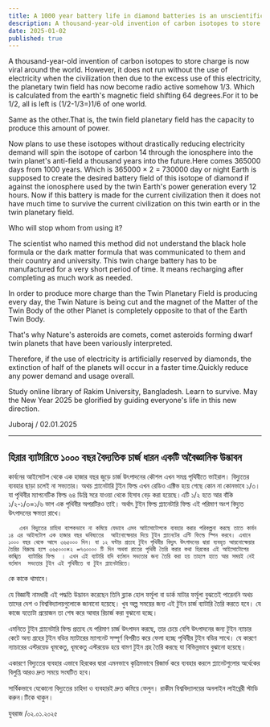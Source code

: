 ```yaml
---
title: A 1000 year battery life in diamond batteries is an unscientific invention
description: A thousand-year-old invention of carbon isotopes to store charge is now viral around the world. However, it does not run without the use of electricity when the civilization then due to the excess use of this electricity, the planetary twin field has now become radio active somehow 1/3. Which is calculated from the earth's magnetic field shifting 64 degrees.For it to be 1/2, all is left is (1/2-1/3=)1/6 of one world.
date: 2025-01-02
published: true
---
```


A thousand-year-old invention of carbon isotopes to store charge is now viral around the world. However, it does not run without the use of electricity when the civilization then due to the excess use of this electricity, the planetary twin field has now become radio active somehow 1/3. Which is calculated from the earth's magnetic field shifting 64 degrees.For it to be 1/2, all is left is (1/2-1/3=)1/6 of one world.

Same as the other.That is, the twin field planetary field has the capacity to produce this amount of power.


Now plans to use these isotopes without drastically reducing electricity demand will spin the isotope of carbon 14 through the ionosphere into the twin planet's anti-field a thousand years into the future.Here comes 365000 days from 1000 years. Which is 365000 × 2 = 730000 day or night Earth is supposed to create the desired battery field of this isotope of diamond if against the ionosphere used by the twin Earth's power generation every 12 hours. Now if this battery is made for the current civilization then it does not have much time to survive the current civilization on this twin earth or in the twin planetary field.  

Who will stop whom from using it?


The scientist who named this method did not understand the black hole formula or the dark matter formula that was communicated to them and their country and university. This twin charge battery has to be manufactured for a very short period of time. It means recharging after completing as much work as needed.

In order to produce more charge than the Twin Planetary Field is producing every day, the Twin Nature is being cut and the magnet of the Matter of the Twin Body of the other Planet is completely opposite to that of the Earth Twin Body.


That's why Nature's asteroids are comets, comet asteroids forming dwarf twin planets that have been variously interpreted.

Therefore, if the use of electricity is artificially reserved by diamonds, the extinction of half of the planets will occur in a faster time.Quickly reduce any power demand and usage overall. 


Study online library of Rakim University, Bangladesh. Learn to survive. May the New Year 2025 be glorified by guiding everyone's life in this new direction.

Juboraj / 02.01.2025

---

## হিরার ব‍্যাটারিতে ১০০০ বছর বৈদ‍্যতিক চার্জ ধারন একটি অবৈজ্ঞানিক উদ্ভাবন  

কার্বনের আইসোটপ থেকে এক হাজার বছর জুড়ে চার্জ  উৎপাদনের কৌশল এখন সমগ্র পৃথিবীতে ভাইরাল। বিদ‍্যুতের ব‍্যবহার ছাড়া চলেই না সভ‍্যতার। অথচ প্ল‍্যানেটারি টুইন ফিল্ড এখন রেডিও এক্টিভ হয়ে গেছে কোন না কোনভাবে ১/৩। যা পৃথিবীর ম‍্যাগনেটিক ফিল্ড ৬৪ ডিগ্রি সরে যাওয়া থেকে হিসাব বেড় করা হয়েছে।এটি ১/২ হতে আর বাঁকি ১/২-১/৩=১/৬ ভাগ এক পৃথিবীর অপরটিরও তাই। অর্থাৎ টুইন ফিল্ড প্ল‍্যানেটারি ফিল্ড এই পরিমাণ অংশ বিদ‍্যুত উৎপাদনের ক্ষমতা রাখে। 


       এখন বিদ‍্যুতের চাহিদা ব‍্যাপকভাবে না কমিয়ে যেভাবে এসব আইসোটোপকে ব‍্যবহার করার পরিকল্পনা করছে তাতে কার্বন ১৪ এর আইসটোপ এক হাজার বছর ভবিষ‍্যতের  আইনোস্ফেয়ার দিয়ে টুইন প্ল‍্যানেটের এন্টি ফিল্ডে স্পিন করবে। এখানে ১০০০ বছর থেকে আসে ৩৬৫০০০ দিন। যা ১২ ঘন্টার প্রত‍্যহ টুইন পৃথিবীর বিদ‍্যুৎ উৎপাদনের দ্বারা ব‍্যবহৃত আয়নোস্ফেয়ার তৈরির বিরুদ্ধে হলে ৩৬৫০০০×২ =৭৩০০০০ টি দিন অথবা রাতের পৃথিবী তৈরি করার কথা হিরকের এই আইসোটোপের কাঙ্খিত  ব‍্যাটারির ফিল্ড  । এখন এই ব‍্যাটারি যদি বর্তমান সভ‍্যতার জন‍্য তৈরি করা হয় তাহলে হাতে আর সময়ই নেই বর্তমান  সভ‍্যতার টুইন এই পৃথিবীতে বা টুইন প্ল‍্যানেটারিতে।  

কে কাকে থামাবে। 


যে বিজ্ঞানী নামধারী এই পদ্ধতি উদ্ভাবন করেছেন তিনি ব্ল‍্যাক হোল ফর্মূলা বা ডার্ক মাটার ফর্মূলা বুঝতেই  পারেননি অথচ তাদের দেশ ও বিশ্ববিদ্যালয়গুলোকে জানানো হয়েছে। খুব অল্প সময়ের জন‍্য এই টুইন চার্জ ব‍্যাটারি তৈরি করতে হবে। যে কাজে যতোটা প্রয়োজন তা শেষ করে আবার রিচার্জ করা বুঝানো হচ্ছে। 

এমনিতে টুইন প্ল‍্যানেটারি ফিল্ড প্রত‍্যহ যে পরিমাণ চার্জ উৎপাদন করছে, তার চেয়ে বেশি উৎপাদনের জন‍্য টুইন ন‍্যাচার কেটে অন‍্য গ্রহের  টুইন বডির ম‍্যাটারের ম‍্যাগনেট সম্পূর্ণ বিপরীত করে ফেলা হচ্ছে পৃথিবীর টুইন বডির সাথে। যে কারণে ন‍্যাচারের এস্টরয়েড ধূমকেতু, ধূমকেতু এস্টরয়েড হয়ে বামণ টুইন গ্রহ তৈরি করছে যা বিভিন্নভাবে বুঝানো হয়েছে।

একারণে বিদ‍্যুতের ব‍্যবহার এভাবে হিরকের দ্বারা এমনভাবে   কৃত্রিমভাবে রিজার্ভ করে ব‍্যবহার করলে প্ল‍্যানেটগুলোর অর্ধেকের  বিলুপ্তি আরও দ্রুত সময়ে সংঘটিত হবে।


সার্বিকভাবে যেকোনো বিদ‍্যুতের চাহিদা ও ব‍্যবহারই দ্রুত কমিয়ে ফেলুন। রাকীম বিশ্ববিদ্যালয়ের অনলাইন লাইব্রেরী স্টাডি করুন।টিকে থাকুন।

যুবরাজ /০২.০১.২০২৫
